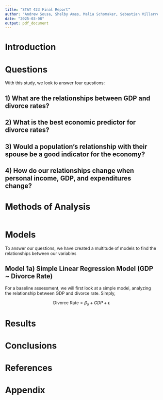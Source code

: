 ```yaml
---
title: "STAT 423 Final Report"
author: "Andrew Sousa, Shelby Ames, Malia Schomaker, Sebastian Villarroel"
date: "2025-03-08"
output: pdf_document
---
```


# Introduction

# Questions
With this study, we look to answer four questions:

## 1) What are the relationships between GDP and divorce rates?
## 2) What is the best economic predictor for divorce rates?  
## 3) Would a population’s relationship with their spouse be a good indicator for the economy?
## 4) How do our relationships change when personal income, GDP, and expenditures change?

# Methods of Analysis
```r

```


# Models
To answer our questions, we have created a multitude of models to find the relationships between our variables

## Model 1a) Simple Linear Regression Model (GDP ~ Divorce Rate)
For a baseline assessment, we will first look at a simple model, analyzing the relationship between GDP and divorce rate. Simply,

$$\text{Divorce Rate} = \beta_o + GDP + \epsilon$$


# Results

# Conclusions

# References

# Appendix
``` r

```

